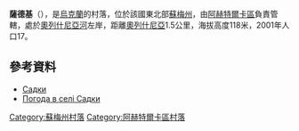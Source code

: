 {{coord|50|24|35|N|34|46|49|E|scale:100000_region:UA|display=title}}

'''薩德基'''（{{lang-uk|Садки}}），是[[烏克蘭|烏克蘭]]的村落，位於該國東北部[[蘇梅州|蘇梅州]]，由[[阿赫特爾卡區|阿赫特爾卡區]]負責管轄，處於[[奧列什尼亞河_(沃爾斯克拉河支流)|奧列什尼亞河]]左岸，距離[[奧列什尼亞_(阿赫特爾卡區)|奧列什尼亞]]1.5公里，海拔高度118米，2001年人口17。

==參考資料==
* [http://w1.c1.rada.gov.ua/pls/z7502/A005?rdat1=02.02.2010&rf7571=29718 Садки]{{dead link|date=2018年4月 |bot=InternetArchiveBot |fix-attempted=yes }}
* [http://weather.in.ua/ua/symskaja/23132 Погода в селі Садки]

{{DEFAULTSORT:Садки}}
[[Category:蘇梅州村落|Category:蘇梅州村落]]
[[Category:阿赫特爾卡區村落|Category:阿赫特爾卡區村落]]


{{Sumy-geo-stub}}